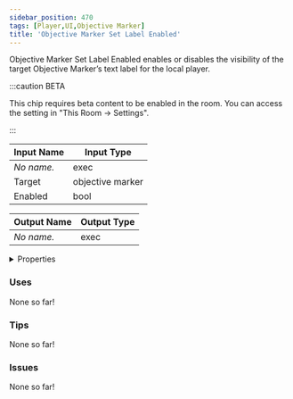 ```yaml
---
sidebar_position: 470
tags: [Player,UI,Objective Marker]
title: 'Objective Marker Set Label Enabled'
---
```


Objective Marker Set Label Enabled enables or disables the visibility of the target Objective Marker’s text label for the local player.

:::caution BETA

This chip requires beta content to be enabled in the room. You can access the setting in "This Room -> Settings".

:::




<EsbSvg />

| Input Name | Input Type |
|-----------|-----------|
| *No name.* | exec |
| Target | objective marker |
| Enabled | bool |

| Output Name | Output Type |
|-----------|-----------|
| *No name.* | exec |


<details>
  <summary>Properties</summary>
  <div>
    <div>
    <table>
      <thead>
        <tr>
          <th>Is beta required?</th>
          <th>✅</th>
        </tr>
        <tr>
          <th>Is this chip a trolling risk?</th>
          <th>❌</th>
        </tr>
        <tr>
          <th>Is this chip a role assignment risk?</th>
          <th>❌</th>
        </tr>
        <tr>
          <th>Chip UUID</th>
          <th>d836b2c6-5cd1-43ac-878e-ea886932031d</th>
        </tr>
      </thead>
    </table>
    </div>
  </div>
</details>

### Uses

None so far!

### Tips

None so far!

### Issues

None so far!